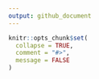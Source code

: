 ```yaml
---
output: github_document
---
```


<!-- README.md is generated from README.Rmd. Please edit only README.Rmd! -->

```r
knitr::opts_chunk$set(
  collapse = TRUE,
  comment = "#>",
  message = FALSE
)
```

